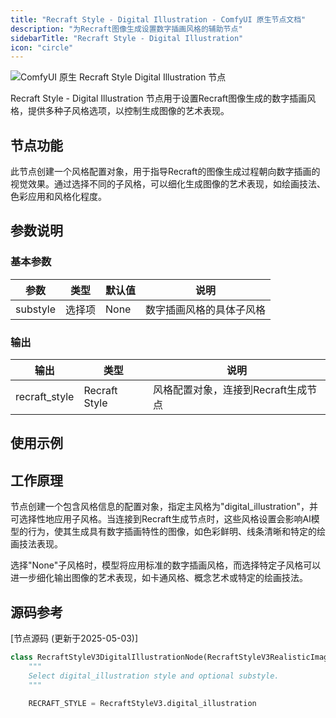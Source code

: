 ```yaml
---
title: "Recraft Style - Digital Illustration - ComfyUI 原生节点文档"
description: "为Recraft图像生成设置数字插画风格的辅助节点"
sidebarTitle: "Recraft Style - Digital Illustration"
icon: "circle"
---
```


![ComfyUI 原生 Recraft Style Digital Illustration 节点](/images/built-in-nodes/api_nodes/recraft/recraft-style-digital-illustraion.jpg)

Recraft Style - Digital Illustration 节点用于设置Recraft图像生成的数字插画风格，提供多种子风格选项，以控制生成图像的艺术表现。

## 节点功能

此节点创建一个风格配置对象，用于指导Recraft的图像生成过程朝向数字插画的视觉效果。通过选择不同的子风格，可以细化生成图像的艺术表现，如绘画技法、色彩应用和风格化程度。

## 参数说明

### 基本参数

| 参数 | 类型 | 默认值 | 说明 |
|-----|-----|-------|------|
| substyle | 选择项 | None | 数字插画风格的具体子风格 |

### 输出

| 输出 | 类型 | 说明 |
|-----|-----|------|
| recraft_style | Recraft Style | 风格配置对象，连接到Recraft生成节点 |

## 使用示例


## 工作原理

节点创建一个包含风格信息的配置对象，指定主风格为"digital_illustration"，并可选择性地应用子风格。当连接到Recraft生成节点时，这些风格设置会影响AI模型的行为，使其生成具有数字插画特性的图像，如色彩鲜明、线条清晰和特定的绘画技法表现。

选择"None"子风格时，模型将应用标准的数字插画风格，而选择特定子风格可以进一步细化输出图像的艺术表现，如卡通风格、概念艺术或特定的绘画技法。

## 源码参考

[节点源码 (更新于2025-05-03)] 

```python
class RecraftStyleV3DigitalIllustrationNode(RecraftStyleV3RealisticImageNode):
    """
    Select digital_illustration style and optional substyle.
    """

    RECRAFT_STYLE = RecraftStyleV3.digital_illustration

```
